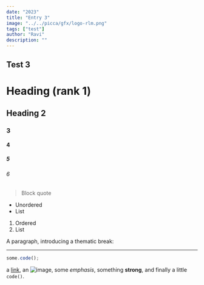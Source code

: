 ```yaml
---
date: "2023"
title: "Entry 3"
image: "../../picca/gfx/logo-rlm.png"
tags: ["test"]
author: "Ravi"
description: ""
---
```


## Test 3

# Heading (rank 1)

## Heading 2

### 3

#### 4

##### 5

###### 6

> Block quote

- Unordered
- List

1. Ordered
2. List

A paragraph, introducing a thematic break:

---

```js
some.code();
```

a [link](https://example.com), an ![image](./image.png), some _emphasis_,
something **strong**, and finally a little `code()`.
